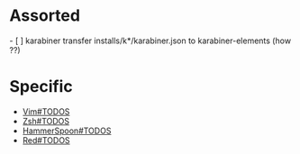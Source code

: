 = Assorted =
- [ ] karabiner transfer installs/k*/karabiner.json to karabiner-elements (how ??)

= Specific =
* [[Vim#TODOS]]
* [[Zsh#TODOS]]
* [[HammerSpoon#TODOS]]
* [[Red#TODOS]]
